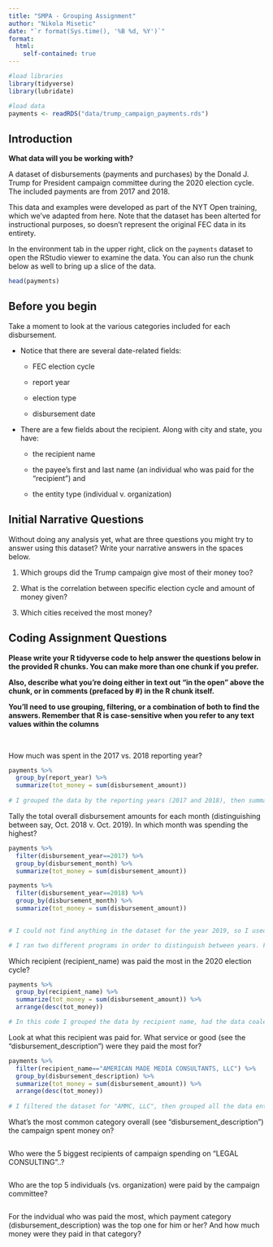 ```yaml
---
title: "SMPA - Grouping Assignment"
author: "Nikola Misetic"
date: "`r format(Sys.time(), '%B %d, %Y')`"
format:
  html:
    self-contained: true
---
```


```r

#load libraries
library(tidyverse)
library(lubridate)

#load data
payments <- readRDS("data/trump_campaign_payments.rds")

```

## Introduction

**What data will you be working with?**

A dataset of disbursements (payments and purchases) by the Donald J. Trump for President campaign committee during the 2020 election cycle. The included payments are from 2017 and 2018.

This data and examples were developed as part of the NYT Open training, which we've adapted from here. Note that the dataset has been alterted for instructional purposes, so doesn't represent the original FEC data in its entirety.

In the environment tab in the upper right, click on the `payments` dataset to open the RStudio viewer to examine the data. You can also run the chunk below as well to bring up a slice of the data.

```r

head(payments)


```

## Before you begin

Take a moment to look at the various categories included for each disbursement.

-   Notice that there are several date-related fields:

    -   FEC election cycle

    -   report year

    -   election type

    -   disbursement date

-   There are a few fields about the recipient. Along with city and state, you have:

    -   the recipient name

    -   the payee's first and last name (an individual who was paid for the "recipient") and

    -   the entity type (individual v. organization)

## Initial Narrative Questions

Without doing any analysis yet, what are three questions you might try to answer using this dataset? Write your narrative answers in the spaces below.

1.  Which groups did the Trump campaign give most of their money too?

2.  What is the correlation between specific election cycle and amount of money given?

3.  Which cities received the most money?

## Coding Assignment Questions

**Please write your R tidyverse code to help answer the questions below in the provided R chunks. You can make more than one chunk if you prefer.**

**Also, describe what you're doing either in text out "in the open" above the chunk, or in comments (prefaced by #) in the R chunk itself.**

**You'll need to use grouping, filtering, or a combination of both to find the answers. Remember that R is case-sensitive when you refer to any text values within the columns**

<br>

How much was spent in the 2017 vs. 2018 reporting year?

```r

payments %>%
  group_by(report_year) %>% 
  summarize(tot_money = sum(disbursement_amount))
  
# I grouped the data by the reporting years (2017 and 2018), then summarized the data by the total money spent each year. From the chart, we can see that more money we spent in 2018 than 2017

```

Tally the total overall disbursement amounts for each month (distinguishing between say, Oct. 2018 v. Oct. 2019). In which month was spending the highest?

```r

payments %>% 
  filter(disbursement_year==2017) %>% 
  group_by(disbursement_month) %>% 
  summarize(tot_money = sum(disbursement_amount))

payments %>% 
  filter(disbursement_year==2018) %>% 
  group_by(disbursement_month) %>% 
  summarize(tot_money = sum(disbursement_amount))
  

# I could not find anything in the dataset for the year 2019, so I used the years 2017 and 2018

# I ran two different programs in order to distinguish between years. From the two tables, we can conclude that October 2018 was the highest spending month.


```

Which recipient (recipient_name) was paid the most in the 2020 election cycle?

```r

payments %>% 
  group_by(recipient_name) %>% 
  summarize(tot_money = sum(disbursement_amount)) %>%
  arrange(desc(tot_money))

# In this code I grouped the data by recipient name, had the data coalesced, and finally had the data arranged to easily show the most paied recipient. As a result, we can see that American Made Media Consultants LLC is the highest recipient.

```

Look at what this recipient was paid for. What service or good (see the "disbursement_description") were they paid the most for?

```r

payments %>% 
  filter(recipient_name=="AMERICAN MADE MEDIA CONSULTANTS, LLC") %>% 
  group_by(disbursement_description) %>% 
  summarize(tot_money = sum(disbursement_amount)) %>%
  arrange(desc(tot_money))
  
# I filtered the dataset for "AMMC, LLC", then grouped all the data entries by disbursmeent descriptions and had the data summarized. AMMC LLC was paid most for "Placed Media."

```

What's the most common category overall (see "disbursement_description") the campaign spent money on?

```r






```

Who were the 5 biggest recipients of campaign spending on "LEGAL CONSULTING"..?

```r







```


Who are the top 5 individuals (vs. organization) were paid by the campaign committee?

```r







```


For the indvidual who was paid the most, which payment category (disbursement_description) was the top one for him or her? And how much money were they paid in that category?

```r







```
